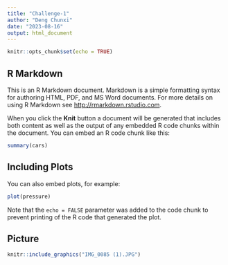 ```yaml
---
title: "Challenge-1"
author: "Deng Chunxi"
date: "2023-08-16"
output: html_document
---
```




```r
knitr::opts_chunk$set(echo = TRUE)
```

## R Markdown

This is an R Markdown document. Markdown is a simple formatting syntax for authoring HTML, PDF, and MS Word documents. For more details on using R Markdown see <http://rmarkdown.rstudio.com>.

When you click the **Knit** button a document will be generated that includes both content as well as the output of any embedded R code chunks within the document. You can embed an R code chunk like this:

```r
summary(cars)
```

## Including Plots

You can also embed plots, for example:

```r
plot(pressure)
```

Note that the `echo = FALSE` parameter was added to the code chunk to prevent printing of the R code that generated the plot.

## Picture
```r
knitr::include_graphics("IMG_0085 (1).JPG") 
``` 


